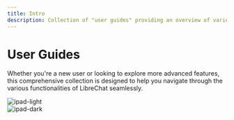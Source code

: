 ```yaml
---
title: Intro
description: Collection of "user guides" providing an overview of various features offered by LibreChat
---
```


# User Guides

Whether you're a new user or looking to explore more advanced features, this comprehensive collection is designed to help you navigate through the various functionalities of LibreChat seamlessly.

<div style={{padding: "20px", display: "flex", justifyContent: "center", alignItems: "center", flexDirection: "column"}}>
  <div className="image-light-theme">
    <img src="https://github.com/danny-avila/LibreChat/assets/32828263/cf0f3231-287a-407f-bd4d-3d5bad94e893" alt="ipad-light" style={{borderRadius: "5px"}} />
  </div>

  <div className="image-dark-theme">
    <img src="https://github.com/danny-avila/LibreChat/assets/32828263/a03ee02d-5099-4220-95b0-bfa2d3b00b4d" alt="ipad-dark" style={{borderRadius: "5px"}} />
  </div>
</div>
